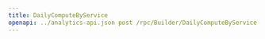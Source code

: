 ---
title: DailyComputeByService
openapi: ../analytics-api.json post /rpc/Builder/DailyComputeByService
---
